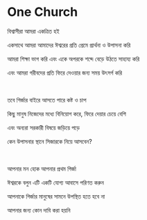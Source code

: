 # One Church

বিশ্বাসীরা আমরা একত্রিত হই

একসাথে আমরা আমাদের ঈশ্বরের প্রতি প্রেমে প্রার্থনা ও উপাসনা করি

আমরা শিক্ষা ভাগ করি এবং একে অপরকে শব্দে বেড়ে উঠতে সাহায্য করি

এবং আমরা গরীবদের প্রতি ফিরে দেওয়ার জন্য সময় উৎসর্গ করি

<br />

তবে গির্জার বাইরে আসতে পারে কষ্ট ও চাপ

কিছু মানুষ নিজেদের মধ্যে বিনিয়োগ করে, ফিরে দেয়ার চেয়ে বেশি

এবং অন্যরা সরকারী বিষয়ে জড়িয়ে পড়ে

কেন উপাসনার স্থানে সিজারকে নিয়ে আসবেন?

<br />

আপনার মন হোক আপনার প্রথম গির্জা

ঈশ্বরকে বলুন এটি একটি যোগ্য আবাসে পরিণত করুন

আপনাকে গির্জার মানুষের সামনে উপস্থিত হতে হবে না

আপনার জন্য কোন দাবি করা হয়নি